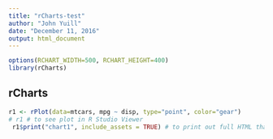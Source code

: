 ```yaml
---
title: "rCharts-test"
author: "John Yuill"
date: "December 11, 2016"
output: html_document
---
```


```r
options(RCHART_WIDTH=500, RCHART_HEIGHT=400)
library(rCharts)

```

## rCharts


```r

r1 <- rPlot(data=mtcars, mpg ~ disp, type="point", color="gear")
# r1 # to see plot in R Studio Viewer
 r1$print("chart1", include_assets = TRUE) # to print out full HTML that can be embedded in a page



```



